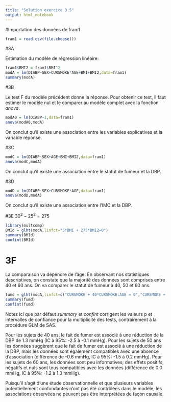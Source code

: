 ```yaml
---
title: "Solution exercice 3.5"
output: html_notebook
---
```


#Importation des données de fram1

```r
fram1 = read.csv(file.choose())
```

#3A

Estimation du modèle de régression linéaire:

```r
fram1$BMI2 = fram1$BMI^2
modA = lm(DIABP~SEX+CURSMOKE*AGE+BMI+BMI2,data=fram1)
summary(modA)
```

#3B

Le test F du modèle précédent donne la réponse. Pour obtenir ce test, il faut estimer le modèle nul et le comparer au modèle complet avec la fonction *anova*.

```r
modA0 = lm(DIABP~1,data=fram1)
anova(modA0,modA)
```
On conclut qu'il existe une association entre les variables
explicatives et la variable réponse.

#3C

```r
modC = lm(DIABP~SEX+AGE+BMI+BMI2,data=fram1)
anova(modC,modA)
```
On conclut qu'il existe une association entre le statut de fumeur
et la DBP.

#3D

```r
modD = lm(DIABP~SEX+CURSMOKE*AGE,data=fram1)
anova(modD,modA)
```
On conclut qu'il existe une association entre l'IMC et la DBP.

#3E
$30^2 - 25^2 = 275$

```r
library(multcomp)
BMId = glht(modA,linfct="5*BMI + 275*BMI2=0")
summary(BMId)
confint(BMId)
```
# 3F

La comparaison va dépendre de l'âge.
En observant nos statistiques descriptives,
on constate que la majorité des données sont comprises
entre 40 et 60 ans. On va comparer le statut de fumeur à 40, 50 et 60 ans.
```r
fumd = glht(modA,linfct=c("CURSMOKE + 40*CURSMOKE:AGE = 0","CURSMOKE + 50*CURSMOKE:AGE = 0","CURSMOKE + 60*CURSMOKE:AGE = 0"))
summary(fumd)
confint(fumd)

```
Notez ici que par défaut *summary* et *confint* corrigent les valeurs p et intervalles de confiance pour la multiplicité des tests, contrairement à la procédure GLM de SAS.

Pour les sujets de 40 ans, le fait de fumer est associé à une réduction
de la DBP de 1.3 mmHg (IC à 95%: -2.5 à -0.1 mmHg). Pour les sujets de 50 ans
les données suggèrent que le fait de fumer est associé à une réduction de la
DBP, mais les données sont également compatibles avec une absence d'association
(différence de -0.6 mmHg, IC à 95%: -1.5 à 0.2 mmHg). Pour les sujets de 60 ans, les données
sont peu informatives; des effets positifs, négatifs et nuls sont tous compatibles
avec les données (différence de 0.0 mmHg, IC à 95%: -1.2 à 1.3 mmHg).

Puisqu'il s'agit d'une étude observationnelle et que plusieurs variables potentiellement
confondantes n'ont pas été contrôlées dans le modèle, les associations observées ne peuvent
pas être interprétées de façon causale.
